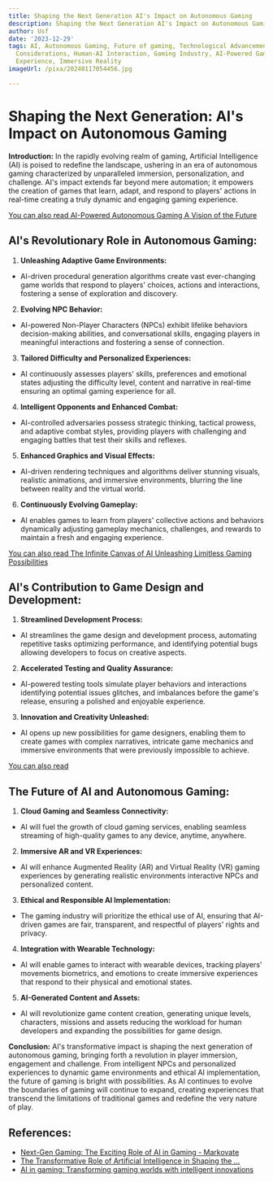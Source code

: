 ```yaml
---
title: Shaping the Next Generation AI's Impact on Autonomous Gaming
description: Shaping the Next Generation AI's Impact on Autonomous Gaming
author: Usf
date: '2023-12-29'
tags: AI, Autonomous Gaming, Future of gaming, Technological Advancements, Ethical
  Considerations, Human-AI Interaction, Gaming Industry, AI-Powered Games, Gaming
  Experience, Immersive Reality
imageUrl: /pixa/20240117054456.jpg

---
```

# Shaping the Next Generation:  AI's Impact  on Autonomous Gaming

**Introduction:**
In the rapidly evolving realm of gaming, Artificial Intelligence (AI) is poised  to redefine the landscape, ushering in an era of  autonomous gaming characterized by unparalleled immersion, personalization, and challenge. AI's impact extends far beyond mere automation; it empowers the creation of games that learn, adapt, and  respond to players' actions in real-time creating a  truly dynamic  and engaging gaming experience.

[You can also read AI-Powered Autonomous Gaming A Vision of the Future](AI-Powered%20Autonomous%20Gaming%20A%20Vision%20of%20the%20Future)


## AI's  Revolutionary  Role in Autonomous Gaming:
1.  **Unleashing Adaptive Game Environments:**
- AI-driven  procedural generation algorithms create vast ever-changing game worlds that respond to players'  choices, actions and interactions, fostering a sense of exploration and  discovery.

2. **Evolving NPC Behavior:**
- AI-powered Non-Player Characters (NPCs) exhibit lifelike behaviors decision-making abilities, and conversational skills, engaging  players in  meaningful interactions and fostering a sense of connection.

3. **Tailored Difficulty and Personalized  Experiences:**
- AI continuously assesses players' skills, preferences and emotional states adjusting  the difficulty  level, content and narrative in real-time  ensuring an optimal gaming experience for all.

4. **Intelligent Opponents and Enhanced Combat:**
- AI-controlled adversaries possess strategic thinking, tactical prowess, and adaptive combat styles, providing players with challenging and engaging battles that test their skills and reflexes.

5. **Enhanced Graphics and  Visual Effects:**
- AI-driven rendering techniques and algorithms  deliver stunning visuals, realistic  animations, and immersive environments, blurring the line between reality and the virtual  world.

6. **Continuously Evolving Gameplay:**
- AI  enables games to learn from players' collective actions and  behaviors dynamically adjusting gameplay  mechanics, challenges, and rewards to  maintain a fresh and engaging experience.

[You can also read The Infinite Canvas of AI Unleashing Limitless Gaming Possibilities](The%20Infinite%20Canvas%20of%20AI%20Unleashing%20Limitless%20Gaming%20Possibilities)


## AI's Contribution to Game Design and Development:
1. **Streamlined Development  Process:**
- AI  streamlines the game design  and development  process, automating repetitive tasks optimizing performance, and identifying potential bugs allowing developers to focus on  creative aspects.

2. **Accelerated Testing and  Quality Assurance:**
- AI-powered testing tools simulate player behaviors  and interactions identifying potential issues glitches, and imbalances before the game's release, ensuring a polished and enjoyable experience.

3. **Innovation and  Creativity Unleashed:**
- AI opens up new possibilities for game designers, enabling them to create games with complex narratives, intricate game  mechanics and  immersive environments that  were previously impossible to achieve.

[You can also read ]()


## The Future of AI  and Autonomous Gaming:
1. **Cloud Gaming and Seamless Connectivity:**
-  AI will fuel the growth of cloud gaming services, enabling seamless streaming  of  high-quality games to any device, anytime, anywhere.

2. **Immersive AR and VR Experiences:**
- AI will enhance  Augmented Reality (AR) and Virtual Reality (VR) gaming experiences by generating realistic environments interactive NPCs and personalized content.

3. **Ethical and Responsible AI  Implementation:**
- The  gaming industry will prioritize the ethical use of AI, ensuring that AI-driven games are fair, transparent, and respectful of players' rights and privacy.

4. **Integration with Wearable Technology:**
- AI will enable games to  interact  with wearable devices, tracking  players' movements biometrics, and emotions to create immersive experiences that respond  to their physical and  emotional states.

5. **AI-Generated Content and Assets:**
- AI will revolutionize game content creation, generating unique levels, characters, missions and assets reducing the  workload for human developers and expanding the possibilities for game  design.

**Conclusion:**
AI's  transformative impact is shaping the next generation of autonomous gaming, bringing forth a revolution in player immersion, engagement and  challenge. From intelligent NPCs and personalized experiences to dynamic game environments  and ethical AI implementation, the future of gaming is bright with possibilities. As AI continues to evolve the boundaries of  gaming  will continue to expand, creating experiences that transcend the limitations of traditional games and  redefine the very nature of play.

## References:
- [Next-Gen Gaming: The Exciting Role of AI in Gaming - Markovate](https://markovate.com/blog/ai-in-gaming/)
- [The Transformative Role of Artificial Intelligence in Shaping the ...](https://www.linkedin.com/pulse/transformative-role-artificial-intelligence-shaping-future-mahmood-gjnpf?trk=articles_directory)
- [AI in gaming: Transforming gaming worlds with intelligent innovations](https://www.leewayhertz.com/ai-in-gaming/)
